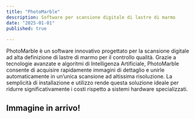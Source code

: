 ```yaml
---
title: "PhotoMarble"
description: Software per scansione digitale di lastre di marmo
date: "2025-01-01"
published: true
  
---
```

PhotoMarble è un software innovativo progettato per la scansione digitale ad alta definizione di lastre di marmo per il controllo qualità. Grazie a tecnologie avanzate e algoritmi di Intelligenza Artificiale, PhotoMarble consente di acquisire rapidamente immagini di dettaglio e unirle automaticamente in un’unica scansione ad altissima risoluzione. La semplicità di installazione e utilizzo rende questa soluzione ideale per ridurre significativamente i costi rispetto a sistemi hardware specializzati.

## Immagine in arrivo!